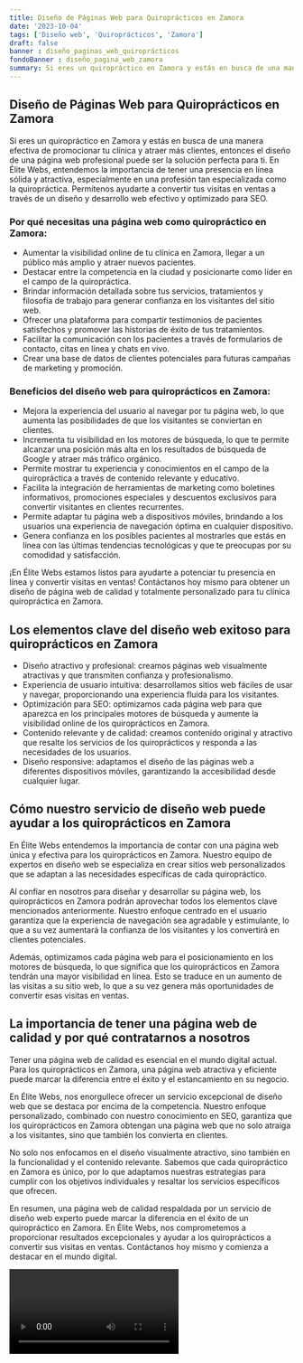 ```yaml
---
title: Diseño de Páginas Web para Quiroprácticos en Zamora
date: '2023-10-04'
tags: ['Diseño web', 'Quiroprácticos', 'Zamora']
draft: false
banner : diseño_paginas_web_quiroprácticos
fondoBanner : diseño_pagina_web_zamora
summary: Si eres un quiropráctico en Zamora y estás en busca de una manera efectiva de promocionar tu clínica y atraer más clientes, entonces el diseño de una página web profesional puede ser la solución perfecta para ti. En Élite Webs, entendemos la importancia de tener una presencia en línea sólida y atractiva, especialmente en una profesión tan especializada como la quiropráctica. Permítenos ayudarte a convertir tus visitas en ventas a través de un diseño y desarrollo web efectivo y optimizado para SEO.
---
```


## Diseño de Páginas Web para Quiroprácticos en Zamora

Si eres un quiropráctico en Zamora y estás en busca de una manera efectiva de promocionar tu clínica y atraer más clientes, entonces el diseño de una página web profesional puede ser la solución perfecta para ti. En Élite Webs, entendemos la importancia de tener una presencia en línea sólida y atractiva, especialmente en una profesión tan especializada como la quiropráctica. Permítenos ayudarte a convertir tus visitas en ventas a través de un diseño y desarrollo web efectivo y optimizado para SEO.

### Por qué necesitas una página web como quiropráctico en Zamora:

- Aumentar la visibilidad online de tu clínica en Zamora, llegar a un público más amplio y atraer nuevos pacientes.
- Destacar entre la competencia en la ciudad y posicionarte como líder en el campo de la quiropráctica.
- Brindar información detallada sobre tus servicios, tratamientos y filosofía de trabajo para generar confianza en los visitantes del sitio web.
- Ofrecer una plataforma para compartir testimonios de pacientes satisfechos y promover las historias de éxito de tus tratamientos.
- Facilitar la comunicación con los pacientes a través de formularios de contacto, citas en línea y chats en vivo.
- Crear una base de datos de clientes potenciales para futuras campañas de marketing y promoción.

### Beneficios del diseño web para quiroprácticos en Zamora:

- Mejora la experiencia del usuario al navegar por tu página web, lo que aumenta las posibilidades de que los visitantes se conviertan en clientes.
- Incrementa tu visibilidad en los motores de búsqueda, lo que te permite alcanzar una posición más alta en los resultados de búsqueda de Google y atraer más tráfico orgánico.
- Permite mostrar tu experiencia y conocimientos en el campo de la quiropráctica a través de contenido relevante y educativo.
- Facilita la integración de herramientas de marketing como boletines informativos, promociones especiales y descuentos exclusivos para convertir visitantes en clientes recurrentes.
- Permite adaptar tu página web a dispositivos móviles, brindando a los usuarios una experiencia de navegación óptima en cualquier dispositivo.
- Genera confianza en los posibles pacientes al mostrarles que estás en línea con las últimas tendencias tecnológicas y que te preocupas por su comodidad y satisfacción.

¡En Élite Webs estamos listos para ayudarte a potenciar tu presencia en línea y convertir visitas en ventas! Contáctanos hoy mismo para obtener un diseño de página web de calidad y totalmente personalizado para tu clínica quiropráctica en Zamora.

<GifSeo />

<Cta />

## Los elementos clave del diseño web exitoso para quiroprácticos en Zamora
- Diseño atractivo y profesional: creamos páginas web visualmente atractivas y que transmiten confianza y profesionalismo.
- Experiencia de usuario intuitiva: desarrollamos sitios web fáciles de usar y navegar, proporcionando una experiencia fluida para los visitantes.
- Optimización para SEO: optimizamos cada página web para que aparezca en los principales motores de búsqueda y aumente la visibilidad online de los quiroprácticos en Zamora.
- Contenido relevante y de calidad: creamos contenido original y atractivo que resalte los servicios de los quiroprácticos y responda a las necesidades de los usuarios.
- Diseño responsive: adaptamos el diseño de las páginas web a diferentes dispositivos móviles, garantizando la accesibilidad desde cualquier lugar.

## Cómo nuestro servicio de diseño web puede ayudar a los quiroprácticos en Zamora
En Élite Webs entendemos la importancia de contar con una página web única y efectiva para los quiroprácticos en Zamora. Nuestro equipo de expertos en diseño web se especializa en crear sitios web personalizados que se adaptan a las necesidades específicas de cada quiropráctico.

Al confiar en nosotros para diseñar y desarrollar su página web, los quiroprácticos en Zamora podrán aprovechar todos los elementos clave mencionados anteriormente. Nuestro enfoque centrado en el usuario garantiza que la experiencia de navegación sea agradable y estimulante, lo que a su vez aumentará la confianza de los visitantes y los convertirá en clientes potenciales.

Además, optimizamos cada página web para el posicionamiento en los motores de búsqueda, lo que significa que los quiroprácticos en Zamora tendrán una mayor visibilidad en línea. Esto se traduce en un aumento de las visitas a su sitio web, lo que a su vez genera más oportunidades de convertir esas visitas en ventas.

## La importancia de tener una página web de calidad y por qué contratarnos a nosotros
Tener una página web de calidad es esencial en el mundo digital actual. Para los quiroprácticos en Zamora, una página web atractiva y eficiente puede marcar la diferencia entre el éxito y el estancamiento en su negocio.

En Élite Webs, nos enorgullece ofrecer un servicio excepcional de diseño web que se destaca por encima de la competencia. Nuestro enfoque personalizado, combinado con nuestro conocimiento en SEO, garantiza que los quiroprácticos en Zamora obtengan una página web que no solo atraiga a los visitantes, sino que también los convierta en clientes.

No solo nos enfocamos en el diseño visualmente atractivo, sino también en la funcionalidad y el contenido relevante. Sabemos que cada quiropráctico en Zamora es único, por lo que adaptamos nuestras estrategias para cumplir con los objetivos individuales y resaltar los servicios específicos que ofrecen.

En resumen, una página web de calidad respaldada por un servicio de diseño web experto puede marcar la diferencia en el éxito de un quiropráctico en Zamora. En Élite Webs, nos comprometemos a proporcionar resultados excepcionales y ayudar a los quiroprácticos a convertir sus visitas en ventas. Contáctanos hoy mismo y comienza a destacar en el mundo digital.

<Video />

<CtaBot job='Quiroprácticos' city='Zamora'/>

<Gmaps query='Zamora+españa+maps' />